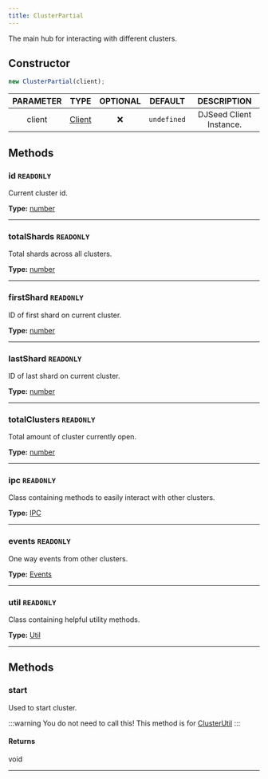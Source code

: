 ```yaml
---
title: ClusterPartial
---
```


The main hub for interacting with different clusters.

## Constructor

```js
new ClusterPartial(client);
```

| PARAMETER | TYPE | OPTIONAL | DEFAULT | DESCRIPTION |
| :-------: | :--: | :------: | :-----: | :---------: |
| client | [Client](/docs/Classes/client) |  ❌   | `undefined`  | DJSeed Client Instance. |

## Methods

### id `READONLY`
Current cluster id.

**Type:** [number](https://developer.mozilla.org/en-US/docs/Web/JavaScript/Reference/Global_Objects/Number)
___

### totalShards `READONLY`
Total shards across all clusters.

**Type:** [number](https://developer.mozilla.org/en-US/docs/Web/JavaScript/Reference/Global_Objects/Number)
___

### firstShard `READONLY`
ID of first shard on current cluster.

**Type:** [number](https://developer.mozilla.org/en-US/docs/Web/JavaScript/Reference/Global_Objects/Number)
___

### lastShard `READONLY`
ID of last shard on current cluster.

**Type:** [number](https://developer.mozilla.org/en-US/docs/Web/JavaScript/Reference/Global_Objects/Number)
___

### totalClusters `READONLY`
Total amount of cluster currently open.

**Type:** [number](https://developer.mozilla.org/en-US/docs/Web/JavaScript/Reference/Global_Objects/Number)
___

### ipc `READONLY`
Class containing methods to easily interact with other clusters.

**Type:** [IPC](/docs/classes/ipc)
___

### events `READONLY`
One way events from other clusters.

**Type:** [Events](/docs/classes/clustereventemitter)
___

### util `READONLY`
Class containing helpful utility methods.

**Type:** [Util](/docs/classes/Util)
___

## Methods

### start
Used to start cluster.

:::warning
You do not need to call this! This method is for [ClusterUtil](/docs/classes/clusterutil)
:::

#### Returns
void
___